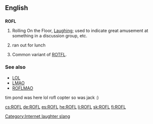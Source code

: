 ==English==

==={{initialism}}===
'''ROFL'''

# {{context|internet slang}} Rolling On the Floor, [[Laugh]]ing; used to indicate great amusement at something in a discussion group, etc.
# {{context|rare|dated}} ran out for lunch
# Common variant of [[ROTFL]].

===See also===
*[[LOL]]
*[[LMAO]]
*[[ROFLMAO]]
tim pond was here lol
rofl copter so was jack :)
[[Category:Internet laughter slang]]

[[cs:ROFL]]
[[de:ROFL]]
[[es:ROFL]]
[[he:ROFL]]
[[li:ROFL]]
[[sk:ROFL]]
[[fi:ROFL]]